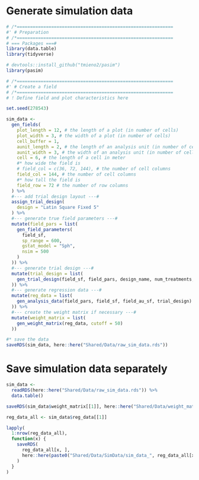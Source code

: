 # Generate simulation data

```r
# /*===========================================================
#' # Preparation
# /*===========================================================
# === Packages ===#
library(data.table)
library(tidyverse)

# devtools::install_github("tmieno2/pasim")
library(pasim)
```

```r
# /*===========================================================
#' # Create a field
# /*===========================================================
# ! Define field and plot characteristics here

set.seed(278543)

sim_data <-
  gen_fields(
    plot_length = 12, # the length of a plot (in number of cells)
    plot_width = 3, # the width of a plot (in number of cells)
    cell_buffer = 1,
    aunit_length = 2, # the length of an analysis unit (in number of cells)
    aunit_width = 3, # the width of an analysis unit (in number of cells)
    cell = 6, # the length of a cell in meter
    #* how wide the field is
    # field_col = c(36, 72, 144), # the number of cell columns
    field_col = 144, # the number of cell columns
    #* how tall the field is
    field_row = 72 # the number of row columns
  ) %>%
  #--- add trial design layout ---#
  assign_trial_design(
    design = "Latin Square Fixed 5"
  ) %>%
  #--- generate true field parameters ---#
  mutate(field_pars = list(
    gen_field_parameters(
      field_sf,
      sp_range = 600,
      gstat_model = "Sph",
      nsim = 500
    )
  )) %>%
  #--- generate trial design ---#
  mutate(trial_design = list(
    gen_trial_design(field_sf, field_pars, design_name, num_treatments, Nk_minus = 40, Nk_plus = 20)
  )) %>%
  #--- generate regression data ---#
  mutate(reg_data = list(
    gen_analysis_data(field_pars, field_sf, field_au_sf, trial_design)
  )) %>%
  #--- create the weight matrix if necessary ---#
  mutate(weight_matrix = list(
    gen_weight_matrix(reg_data, cutoff = 50)
  ))

#* save the data
saveRDS(sim_data, here::here("Shared/Data/raw_sim_data.rds"))
```

# Save simulation data separately

```r
sim_data <-
  readRDS(here::here("Shared/Data/raw_sim_data.rds")) %>%
  data.table()

saveRDS(sim_data$weight_matrix[[1]], here::here("Shared/Data/weight_matrix.rds"))

reg_data_all <- sim_data$reg_data[[1]]

lapply(
  1:nrow(reg_data_all),
  function(x) {
    saveRDS(
      reg_data_all[x, ],
      here::here(paste0("Shared/Data/SimData/sim_data_", reg_data_all[x, sim], ".rds"))
    )
  }
)
```
